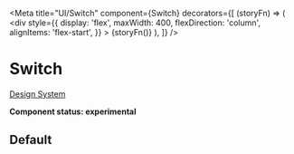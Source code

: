 
<Meta
  title="UI/Switch"
  component={Switch}
  decorators={[
    (storyFn) => (
      <div
        style={{
          display: 'flex',
          maxWidth: 400,
          flexDirection: 'column',
          alignItems: 'flex-start',
        }}
      >
        {storyFn()}
      </div>
    ),
  ]}
/>

# Switch

[Design System](https://designsystem.amsterdam.nl/7awj1hc9f/p/647350-toggle)

**Component status: experimental**

## Default

<Preview>
  <Story name="Default">
    <Fragment>
      <Switch id="default" />
    </Fragment>
  </Story>
</Preview>
